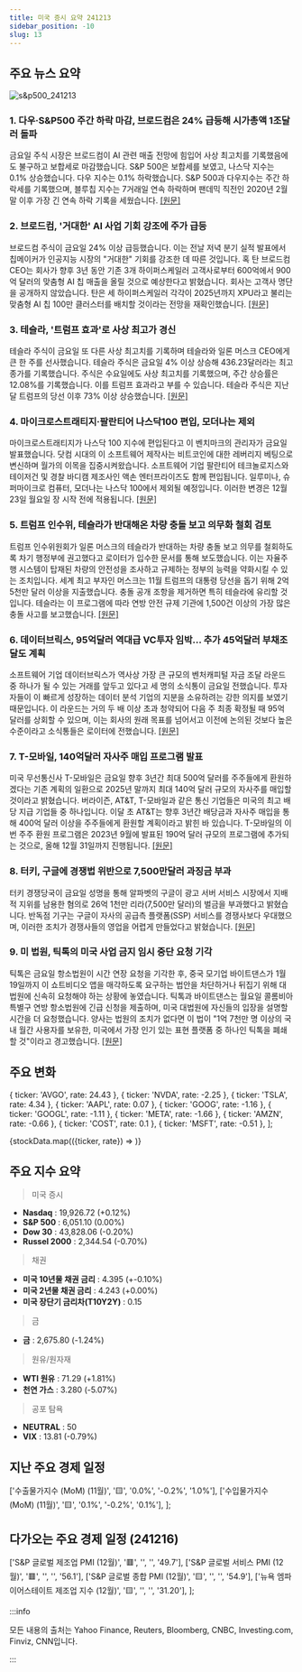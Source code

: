 ```yaml
---
title: 미국 증시 요약 241213
sidebar_position: -10
slug: 13
---
```


## 주요 뉴스 요약

![s&p500_241213](/map/241213.png)

### 1. **다우·S&P500 주간 하락 마감, 브로드컴은 24% 급등해 시가총액 1조달러 돌파**

금요일 주식 시장은 브로드컴이 AI 관련 매출 전망에 힘입어 사상 최고치를 기록했음에도 불구하고 보합세로 마감했습니다. S&P 500은 보합세를 보였고, 나스닥 지수는 0.1% 상승했습니다. 다우 지수는 0.1% 하락했습니다. S&P 500과 다우지수는 주간 하락세를 기록했으며, 블루칩 지수는 7거래일 연속 하락하며 팬데믹 직전인 2020년 2월 말 이후 가장 긴 연속 하락 기록을 세웠습니다. [[원문]](https://finance.yahoo.com/news/live/stock-market-today-dow-sp-500-cap-weekly-losses-broadcom-surges-24-to-top-1-trillion-market-cap-210125951.html)

### 2. **브로드컴, '거대한' AI 사업 기회 강조에 주가 급등**

브로드컴 주식이 금요일 24% 이상 급등했습니다. 이는 전날 저녁 분기 실적 발표에서 칩메이커가 인공지능 시장의 "거대한" 기회를 강조한 데 따른 것입니다. 혹 탄 브로드컴 CEO는 회사가 향후 3년 동안 기존 3개 하이퍼스케일러 고객사로부터 600억에서 900억 달러의 맞춤형 AI 칩 매출을 올릴 것으로 예상한다고 밝혔습니다. 회사는 고객사 명단을 공개하지 않았습니다. 탄은 세 하이퍼스케일러 각각이 2025년까지 XPU라고 불리는 맞춤형 AI 칩 100만 클러스터를 배치할 것이라는 전망을 재확인했습니다. [[원문]](https://finance.yahoo.com/news/broadcom-stock-soars-as-company-touts-massive-ai-opportunity-152853180.html)

### 3. **테슬라, '트럼프 효과'로 사상 최고가 경신**

테슬라 주식이 금요일 또 다른 사상 최고치를 기록하며 테슬라와 일론 머스크 CEO에게 큰 한 주를 선사했습니다. 테슬라 주식은 금요일 4% 이상 상승해 436.23달러라는 최고 종가를 기록했습니다. 주식은 수요일에도 사상 최고치를 기록했으며, 주간 상승률은 12.08%를 기록했습니다. 이를 트럼프 효과라고 부를 수 있습니다. 테슬라 주식은 지난달 트럼프의 당선 이후 73% 이상 상승했습니다. [[원문]](https://finance.yahoo.com/news/tesla-stock-rides-trump-effect-to-all-time-highs-211226765.html)

### 4. **마이크로스트래티지·팔란티어 나스닥100 편입, 모더나는 제외**

마이크로스트래티지가 나스닥 100 지수에 편입된다고 이 벤치마크의 관리자가 금요일 발표했습니다. 닷컴 시대의 이 소프트웨어 제작사는 비트코인에 대한 레버리지 베팅으로 변신하며 월가의 이목을 집중시켜왔습니다. 소프트웨어 기업 팔란티어 테크놀로지스와 테이저건 및 경찰 바디캠 제조사인 액손 엔터프라이즈도 함께 편입됩니다. 일루미나, 슈퍼마이크로 컴퓨터, 모더나는 나스닥 100에서 제외될 예정입니다. 이러한 변경은 12월 23일 월요일 장 시작 전에 적용됩니다. [[원문]](https://finance.yahoo.com/news/microstrategy-palantir-added-nasdaq-100-014317505.html)

### 5. **트럼프 인수위, 테슬라가 반대해온 차량 충돌 보고 의무화 철회 검토**

트럼프 인수위원회가 일론 머스크의 테슬라가 반대하는 차량 충돌 보고 의무를 철회하도록 차기 행정부에 권고했다고 로이터가 입수한 문서를 통해 보도했습니다. 이는 자율주행 시스템이 탑재된 차량의 안전성을 조사하고 규제하는 정부의 능력을 약화시킬 수 있는 조치입니다. 세계 최고 부자인 머스크는 11월 트럼프의 대통령 당선을 돕기 위해 2억 5천만 달러 이상을 지출했습니다. 충돌 공개 조항을 제거하면 특히 테슬라에 유리할 것입니다. 테슬라는 이 프로그램에 따라 연방 안전 규제 기관에 1,500건 이상의 가장 많은 충돌 사고를 보고했습니다. [[원문]](https://www.reuters.com/business/autos-transportation/trump-transition-recommends-scrapping-car-crash-reporting-requirement-opposed-by-2024-12-13/)

### 6. **데이터브릭스, 95억달러 역대급 VC투자 임박... 추가 45억달러 부채조달도 계획**

소프트웨어 기업 데이터브릭스가 역사상 가장 큰 규모의 벤처캐피털 자금 조달 라운드 중 하나가 될 수 있는 거래를 앞두고 있다고 세 명의 소식통이 금요일 전했습니다. 투자자들이 이 빠르게 성장하는 데이터 분석 기업의 지분을 소유하려는 강한 의지를 보였기 때문입니다. 이 라운드는 거의 두 배 이상 초과 청약되어 다음 주 최종 확정될 때 95억 달러를 상회할 수 있으며, 이는 회사의 원래 목표를 넘어서고 이전에 논의된 것보다 높은 수준이라고 소식통들은 로이터에 전했습니다. [[원문]](https://www.reuters.com/technology/databricks-nears-record-95-billion-vc-raise-eyes-extra-45-billion-debt-2024-12-13/)

### 7. **T-모바일, 140억달러 자사주 매입 프로그램 발표**

미국 무선통신사 T-모바일은 금요일 향후 3년간 최대 500억 달러를 주주들에게 환원하겠다는 기존 계획의 일환으로 2025년 말까지 최대 140억 달러 규모의 자사주를 매입할 것이라고 밝혔습니다. 버라이즌, AT&T, T-모바일과 같은 통신 기업들은 미국의 최고 배당 지급 기업들 중 하나입니다. 이달 초 AT&T는 향후 3년간 배당금과 자사주 매입을 통해 400억 달러 이상을 주주들에게 환원할 계획이라고 밝힌 바 있습니다. T-모바일의 이번 주주 환원 프로그램은 2023년 9월에 발표된 190억 달러 규모의 프로그램에 추가되는 것으로, 올해 12월 31일까지 진행됩니다. [[원문]](https://www.reuters.com/business/media-telecom/t-mobile-announces-14-bln-buyback-2024-12-13/)

### 8. **터키, 구글에 경쟁법 위반으로 7,500만달러 과징금 부과**

터키 경쟁당국이 금요일 성명을 통해 알파벳의 구글이 광고 서버 서비스 시장에서 지배적 지위를 남용한 혐의로 26억 1천만 리라(7,500만 달러)의 벌금을 부과했다고 밝혔습니다. 반독점 기구는 구글이 자사의 공급측 플랫폼(SSP) 서비스를 경쟁사보다 우대했으며, 이러한 조치가 경쟁사들의 영업을 어렵게 만들었다고 밝혔습니다. [[원문]](https://www.reuters.com/technology/turkey-fines-google-75-million-violating-competition-law-2024-12-13/)

### 9. **미 법원, 틱톡의 미국 사업 금지 임시 중단 요청 기각**

틱톡은 금요일 항소법원이 시간 연장 요청을 기각한 후, 중국 모기업 바이트댄스가 1월 19일까지 이 쇼트비디오 앱을 매각하도록 요구하는 법안을 차단하거나 뒤집기 위해 대법원에 신속히 요청해야 하는 상황에 놓였습니다. 틱톡과 바이트댄스는 월요일 콜롬비아 특별구 연방 항소법원에 긴급 신청을 제출하며, 미국 대법원에 자신들의 입장을 설명할 시간을 더 요청했습니다. 양사는 법원의 조치가 없다면 이 법이 "1억 7천만 명 이상의 국내 월간 사용자를 보유한, 미국에서 가장 인기 있는 표현 플랫폼 중 하나인 틱톡을 폐쇄할 것"이라고 경고했습니다. [[원문]](https://www.reuters.com/legal/us-court-rejects-tiktok-request-temporarily-halt-pending-us-ban-2024-12-13/)

## 주요 변화

  { ticker: 'AVGO', rate: 24.43 },
  { ticker: 'NVDA', rate: -2.25 },
  { ticker: 'TSLA', rate: 4.34 },
  { ticker: 'AAPL', rate: 0.07 },
  { ticker: 'GOOG', rate: -1.16 },
  { ticker: 'GOOGL', rate: -1.11 },
  { ticker: 'META', rate: -1.66 },
  { ticker: 'AMZN', rate: -0.66 },
  { ticker: 'COST', rate: 0.1 },
  { ticker: 'MSFT', rate: -0.51 },
];

{stockData.map(({ticker, rate}) => <StockCardMini key={ticker} ticker={ticker} rate={rate}></StockCardMini>)}

## 주요 지수 요약

> 미국 증시

- **Nasdaq** : 19,926.72 (+0.12%)
- **S&P 500** : 6,051.10 (0.00%)
- **Dow 30** : 43,828.06 (-0.20%)
- **Russel 2000** : 2,344.54 (-0.70%)

> 채권

- **미국 10년물 채권 금리** : 4.395 (+-0.10%)
- **미국 2년물 채권 금리** : 4.243 (+0.00%)
- **미국 장단기 금리차(T10Y2Y)** : 0.15

> 금

- **금** : 2,675.80 (-1.24%)

> 원유/원자재

- **WTI 원유** : 71.29 (+1.81%)
- **천연 가스** : 3.280 (-5.07%)

> 공포 탐욕

- **NEUTRAL** : 50
- **VIX** : 13.81 (-0.79%)

## 지난 주요 경제 일정

  ['수출물가지수 (MoM) (11월)', '🟨', '0.0%', '-0.2%', '1.0%'],
  ['수입물가지수 (MoM) (11월)', '🟨', '0.1%', '-0.2%', '0.1%'],
];

<EconomicCalendar data={eventsData} />

## 다가오는 주요 경제 일정 (241216)

  ['S&P 글로벌 제조업 PMI (12월)', '🟥', '', '', '49.7'],
  ['S&P 글로벌 서비스 PMI (12월)', '🟥', '', '', '56.1'],
  ['S&P 글로벌 종합 PMI (12월)', '🟨', '', '', '54.9'],
  ['뉴욕 엠파이어스테이트 제조업 지수 (12월)', '🟨', '', '', '31.20'],
];

<EconomicCalendar data={nextEventsData} />

:::info

모든 내용의 출처는 Yahoo Finance, Reuters, Bloomberg, CNBC, Investing.com, Finviz, CNN입니다.

:::
